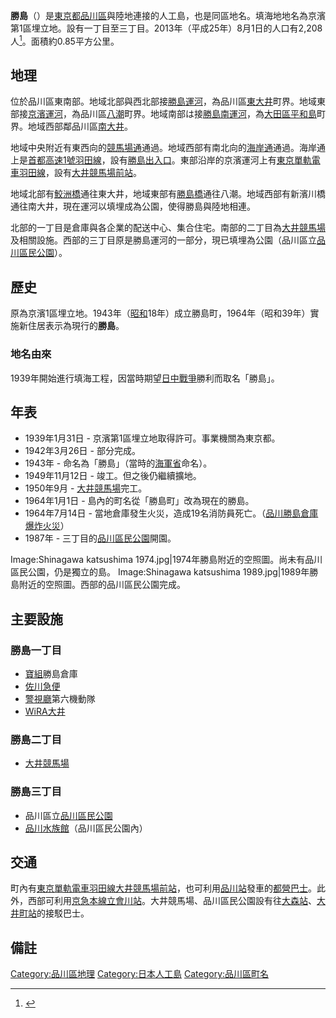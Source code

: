 {{Pathnav|日本|東京都|品川區|frame=1}}
{{Infobox Settlement
|official_name = 勝島
|native_name =
|settlement_type = [[町|町]]
|image_skyline = Katsushima seen from katsushima bridge.JPG
|imagesize = 250px
|image_caption = 從勝島橋眺望的勝島
|image_flag =
|image_seal =
| image_map =
| map_caption =
|subdivision_type = [[國家|國家]]
|subdivision_name = [[File:Flag_of_Japan.svg|border]] [[日本|日本]]
|subdivision_type1 = [[都道府縣|都道府縣]]
|subdivision_name1 = [[File:Flag_of_Tokyo_Prefecture.svg|25px]] [[東京都|東京都]]
|subdivision_type2 = [[東京都區部|特別區]]
|subdivision_name2 = [[File:Flag_of_Shinagawa,_Tokyo.svg|25px]] [[品川區|品川區]]
|established_title =
|established_date =
|government_type =
|leader_title =
|leader_name =
|area_magnitude =
|area_total_sq_mi =
|area_total_km2 = 0.85
|area_land_sq_mi =
|area_land_km2 =
|area_urban_sq_mi =
|area_urban_km2 =
|area_metro_km2 =
|area_metro_sq_mi =
|population_as_of= 2013年（平成25年）8月1日
|population_footnotes =
|population_total = 2208
|population_urban =
|population_metro =
|population_density_sq_mi =
|population_density_km2 = auto
| timezone = [[日本標準時間|JST]]
| utc_offset = +9
|timezone_DST =
|utc_offset_DST =
|latd=|latm=|lats=|latNS=
|longd=|longm=|longs=|longEW=
|elevation_footnotes=
|elevation_m =
|elevation_ft =
|postal_code_type = [[郵遞區號|郵遞區號]]
|postal_code = 140-0012
|area_code =
|website =
|footnotes =
}}
'''勝島'''（{{jpn|j=勝島|hg=かつしま|rm=Katsushima|f=y}}）是[[東京都|東京都]][[品川區|品川區]]與陸地連接的人工島，也是同區地名。填海地地名為京濱第1區埋立地。設有一丁目至三丁目。2013年（平成25年）8月1日的人口有2,208人<ref>{{Cite web |url=http://www.city.shinagawa.tokyo.jp/ct/other000044500/201308a.xls |title=世帯と人口‐例月表 【地区別、町丁別、地域センター別】 2013年8月1日現在 |accessdate=2013年8月7日 |archive-date=2014年2月23日 |archive-url=https://web.archive.org/web/20140223014045/http://www.city.shinagawa.tokyo.jp/ct/other000044500/201308a.xls |dead-url=no }}</ref>。面積約0.85平方公里。

== 地理 ==
位於品川區東南部。地域北部與西北部接[[勝島運河|勝島運河]]，為品川區[[東大井|東大井]]町界。地域東部接[[京濱運河|京濱運河]]，為品川區[[八潮_(品川區)|八潮]]町界。地域南部は接[[勝島南運河|勝島南運河]]，為[[大田區|大田區]][[平和島|平和島]]町界。地域西部鄰品川區[[南大井|南大井]]。

地域中央附近有東西向的[[競馬場通|競馬場通]]通過。地域西部有南北向的[[海岸通_(東京都)|海岸通]]通過。海岸通上是[[首都高速1號羽田線|首都高速1號羽田線]]，設有[[勝島出入口|勝島出入口]]。東部沿岸的京濱運河上有[[東京單軌電車羽田線|東京單軌電車羽田線]]，設有[[大井競馬場前站|大井競馬場前站]]。

地域北部有[[鮫洲橋|鮫洲橋]]通往東大井，地域東部有[[勝島橋|勝島橋]]通往八潮。地域西部有新濱川橋通往南大井，現在運河以填埋成為公園，使得勝島與陸地相連。

北部的一丁目是倉庫與各企業的配送中心、集合住宅。南部的二丁目為[[大井競馬場|大井競馬場]]及相關設施。西部的三丁目原是勝島運河的一部分，現已填埋為公園（品川區立[[品川區民公園|品川區民公園]]）。

==歷史==
原為京濱1區埋立地。1943年（[[昭和|昭和]]18年）成立勝島町，1964年（昭和39年）實施新住居表示為現行的'''勝島'''。
===地名由來===
1939年開始進行填海工程，因當時期望[[中國抗日戰爭|日中戰爭]]勝利而取名「勝島」。

== 年表 ==
* 1939年1月31日 - 京濱第1區埋立地取得許可。事業機關為東京都。
* 1942年3月26日 - 部分完成。
* 1943年 - 命名為「勝島」（當時的[[海軍省|海軍省]]命名）。
* 1949年11月12日 - 竣工。但之後仍繼續擴地。
* 1950年9月 - [[大井競馬場|大井競馬場]]完工。
* 1964年1月1日 - 島內的町名從「勝島町」改為現在的勝島。
* 1964年7月14日 - 當地倉庫發生火災，造成19名消防員死亡。（[[品川勝島倉庫爆炸火災|品川勝島倉庫爆炸火災]]）
* 1987年 - 三丁目的[[品川區民公園|品川區民公園]]開園。

<gallery>
Image:Shinagawa katsushima 1974.jpg|1974年勝島附近的空照圖。尚未有品川區民公園，仍是獨立的島。
Image:Shinagawa katsushima 1989.jpg|1989年勝島附近的空照圖。西部的品川區民公園完成。
</gallery>

== 主要設施 ==
=== 勝島一丁目 ===
* [[寶組|寶組]]勝島倉庫
* [[佐川急便|佐川急便]]
* [[警視廳|警視廳]]第六機動隊
* [[WiRA大井|WiRA大井]]

=== 勝島二丁目 ===
* [[大井競馬場|大井競馬場]]

=== 勝島三丁目 ===
* 品川區立[[品川區民公園|品川區民公園]]
* [[品川水族館|品川水族館]]（品川區民公園內）

== 交通 ==
町內有[[東京單軌電車羽田線|東京單軌電車羽田線]][[大井競馬場前站|大井競馬場前站]]，也可利用[[品川站|品川站]]發車的[[都營巴士|都營巴士]]。此外，西部可利用[[京急本線|京急本線]][[立會川站|立會川站]]。大井競馬場、品川區民公園設有往[[大森站_(東京都)|大森站]]、[[大井町站|大井町站]]的接駁巴士。

== 備註 ==
{{reflist}}

{{Commonscat|Katsushima}}
{{品川區的町名}}
{{DEFAULTSORT:Katsushima}}
[[Category:品川區地理|Category:品川區地理]]
[[Category:日本人工島|Category:日本人工島]]
[[Category:品川區町名|Category:品川區町名]]